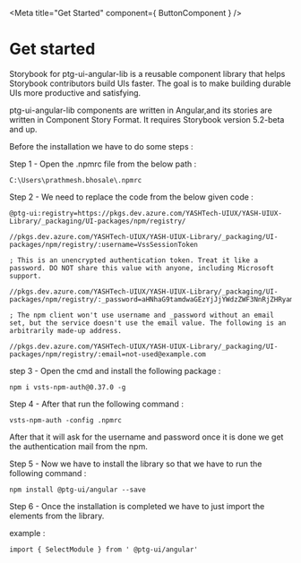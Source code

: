 


<Meta title="Get Started" component={ ButtonComponent } />



# Get started

Storybook for ptg-ui-angular-lib is a reusable component library that helps Storybook contributors build UIs faster. 
The goal is to make building durable UIs more productive and satisfying.

ptg-ui-angular-lib components are written in Angular,and its stories are written in Component Story Format. It requires Storybook version 5.2-beta and up.


Before the installation we have to do some steps : 


Step 1 - Open the .npmrc file from the below path :

`C:\Users\prathmesh.bhosale\.npmrc`



Step 2 - We need to replace the code from the below given code :
```
@ptg-ui:registry=https://pkgs.dev.azure.com/YASHTech-UIUX/YASH-UIUX-Library/_packaging/UI-packages/npm/registry/

//pkgs.dev.azure.com/YASHTech-UIUX/YASH-UIUX-Library/_packaging/UI-packages/npm/registry/:username=VssSessionToken

; This is an unencrypted authentication token. Treat it like a password. DO NOT share this value with anyone, including Microsoft support.

//pkgs.dev.azure.com/YASHTech-UIUX/YASH-UIUX-Library/_packaging/UI-packages/npm/registry/:_password=aHNhaG9tamdwaGEzYjJjYWdzZWF3NnRjZHRyamY0amtzZmdyZzZ1dHR3YWlkNWFzNzJuYQ==

; The npm client won't use username and _password without an email set, but the service doesn't use the email value. The following is an arbitrarily made-up address.

//pkgs.dev.azure.com/YASHTech-UIUX/YASH-UIUX-Library/_packaging/UI-packages/npm/registry/:email=not-used@example.com
```

step 3 - Open the cmd and install the following package : 

```
npm i vsts-npm-auth@0.37.0 -g

```

Step 4 - After that run the following command : 

```
vsts-npm-auth -config .npmrc
```

After that it will ask for the username and password once it is done we get the authentication mail from the npm.



Step 5 -  Now we have to install the library so that we have to run the following command :

```
npm install @ptg-ui/angular --save
```


Step 6 - Once the installation is completed we have to just import the elements from the library.

example :

 `import { SelectModule } from ' @ptg-ui/angular'`  

